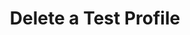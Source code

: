 ---
title: Delete a Test Profile
openapi: Delete /test_framework/v1/test-profiles-external/{id}/
---